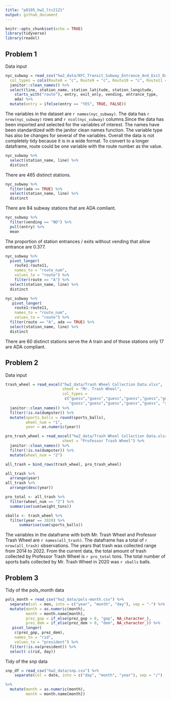 ```yaml
---
title: "p8105_hw2_ltc2121"
output: github_document
---
```


```r
knitr::opts_chunk$set(echo = TRUE)
library(tidyverse)
library(readxl)
```

## Problem 1

Data input 

```r
nyc_subway = read_csv("hw2_data/NYC_Transit_Subway_Entrance_And_Exit_Data.csv",
  col_types = cols(Route8 = "c", Route9 = "c", Route10 = "c", Route11 = "c")) %>% 
  janitor::clean_names() %>% 
  select(line, station_name, station_latitude, station_longitude, 
    starts_with("route"), entry, exit_only, vending, entrance_type, 
    ada) %>% 
  mutate(entry = ifelse(entry == "YES", TRUE, FALSE))
```

The variables in the dataset are `r names(nyc_subway)`. The data has `r nrow(nyc_subway)` rows and `r ncol(nyc_subway)` columns.Since the data has been imported and selected for the variables of interest. The names have been standardized with the janitor clean names function. The variable type has also be changes for several of the variables. Overall the data is not completely tidy because it is in a wide format. To convert to a longer dataframe, route could be one variable with the route number as the value. 

```r
nyc_subway %>% 
  select(station_name, line) %>% 
  distinct
```

There are 465 distinct stations. 

```r
nyc_subway %>% 
  filter(ada == TRUE) %>% 
  select(station_name, line) %>% 
  distinct
```

There are 84 subway stations that are ADA comliant. 

```r
nyc_subway %>% 
  filter(vending == "NO") %>% 
  pull(entry) %>% 
  mean
```

The proportion of station entrances / exits without vending that allow entrance are 0.377. 

```r
nyc_subway %>% 
  pivot_longer(
    route1:route11, 
    names_to = "route_num", 
    values_to = "route") %>% 
    filter(route == "A") %>% 
  select(station_name, line) %>% 
  distinct

nyc_subway %>% 
   pivot_longer(
    route1:route11,
    names_to = "route_num",
    values_to = "route") %>% 
  filter(route == "A", ada == TRUE) %>% 
  select(station_name, line) %>% 
  distinct
```

There are 60 distinct stations serve the A train and of those stations only 17 are ADA compliant. 

## Problem 2

Data input

```r
trash_wheel = read_excel("hw2_data/Trash Wheel Collection Data.xlsx", 
                         sheet = "Mr. Trash Wheel", 
                         col_types = 
                          c("guess","guess","guess","guess","guess","guess","guess","guess","guess",
                            "guess","guess","guess","guess","guess", "skip", "skip")) %>% 
  janitor::clean_names() %>% 
  filter(!is.na(dumpster)) %>% 
  mutate(sports_balls = round(sports_balls),
         wheel_num = "1", 
         year = as.numeric(year))

pro_trash_wheel = read_excel("hw2_data/Trash Wheel Collection Data.xlsx", 
                         sheet = "Professor Trash Wheel") %>% 
  janitor::clean_names() %>% 
  filter(!is.na(dumpster)) %>% 
  mutate(wheel_num = "2")

all_trash = bind_rows(trash_wheel, pro_trash_wheel)

all_trash %>% 
  arrange(year) 
all_trash %>% 
  arrange(desc(year))

pro_total <- all_trash %>% 
  filter(wheel_num == "2") %>% 
  summarise(sum(weight_tons))

sballs <- trash_wheel %>% 
  filter(year == 2020) %>% 
      summarise(sum(sports_balls))
```

The variables in the dataframe with both Mr. Trash Wheel and Professor Trash Wheel are `r names(all_trash)`. The dataframe has a total of `r nrow(all_trash)` observations. The years that trash was collected range from 2014 to 2022. From the current data, the total amount of trash collected by Professor Trash Wheel is `r pro_total` tons. The total number of sports balls collected by Mr. Trash Wheel in 2020 was `r sballs` balls.

## Problem 3

Tidy of the pols_month data 

```r
pols_month = read_csv("hw2_data/pols-month.csv") %>% 
  separate(col = mon, into = c("year", "month", "day"), sep = "-") %>% 
  mutate(month = as.numeric(month), 
         month = month.name[month], 
         prez_gop = if_else(prez_gop > 0, "gop", NA_character_), 
         prez_dem = if_else(prez_dem > 0, "dem", NA_character_)) %>% 
   pivot_longer(
    c(prez_gop, prez_dem), 
    names_to = "rid", 
    values_to = "president") %>%  
  filter(!is.na(president)) %>%   
  select(-c(rid, day))

```

Tidy of the snp data 

```r
snp_df = read_csv("hw2_data/snp.csv") %>% 
    separate(col = date, into = c("day", "month", "year"), sep = "/")

%>% 
  mutate(month = as.numeric(month), 
         month = month.name[month])
```



